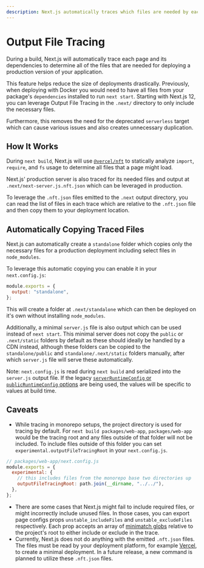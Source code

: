 ```yaml
---
description: Next.js automatically traces which files are needed by each page to allow for easy deployment of your application. Learn how it works here.
---
```


# Output File Tracing

During a build, Next.js will automatically trace each page and its dependencies to determine all of the files that are needed for deploying a production version of your application.

This feature helps reduce the size of deployments drastically. Previously, when deploying with Docker you would need to have all files from your package's `dependencies` installed to run `next start`. Starting with Next.js 12, you can leverage Output File Tracing in the `.next/` directory to only include the necessary files.

Furthermore, this removes the need for the deprecated `serverless` target which can cause various issues and also creates unnecessary duplication.

## How It Works

During `next build`, Next.js will use [`@vercel/nft`](https://github.com/vercel/nft) to statically analyze `import`, `require`, and `fs` usage to determine all files that a page might load.

Next.js' production server is also traced for its needed files and output at `.next/next-server.js.nft.json` which can be leveraged in production.

To leverage the `.nft.json` files emitted to the `.next` output directory, you can read the list of files in each trace which are relative to the `.nft.json` file and then copy them to your deployment location.

## Automatically Copying Traced Files

Next.js can automatically create a `standalone` folder which copies only the necessary files for a production deployment including select files in `node_modules`.

To leverage this automatic copying you can enable it in your `next.config.js`:

```js
module.exports = {
  output: "standalone",
};
```

This will create a folder at `.next/standalone` which can then be deployed on it's own without installing `node_modules`.

Additionally, a minimal `server.js` file is also output which can be used instead of `next start`. This minimal server does not copy the `public` or `.next/static` folders by default as these should ideally be handled by a CDN instead, although these folders can be copied to the `standalone/public` and `standalone/.next/static` folders manually, after which `server.js` file will serve these automatically.

Note: `next.config.js` is read during `next build` and serialized into the `server.js` output file. If the legacy [`serverRuntimeConfig` or `publicRuntimeConfig` options](/docs/api-reference/next.config.js/runtime-configuration.md) are being used, the values will be specific to values at build time.

## Caveats

- While tracing in monorepo setups, the project directory is used for tracing by default. For `next build packages/web-app`, `packages/web-app` would be the tracing root and any files outside of that folder will not be included. To include files outside of this folder you can set `experimental.outputFileTracingRoot` in your `next.config.js`.

```js
// packages/web-app/next.config.js
module.exports = {
  experimental: {
    // this includes files from the monorepo base two directories up
    outputFileTracingRoot: path.join(__dirname, "../../"),
  },
};
```

- There are some cases that Next.js might fail to include required files, or might incorrectly include unused files. In those cases, you can export page configs props `unstable_includeFiles` and `unstable_excludeFiles` respectively. Each prop accepts an array of [minimatch globs](https://www.npmjs.com/package/minimatch) relative to the project's root to either include or exclude in the trace.
- Currently, Next.js does not do anything with the emitted `.nft.json` files. The files must be read by your deployment platform, for example [Vercel](https://vercel.com), to create a minimal deployment. In a future release, a new command is planned to utilize these `.nft.json` files.

